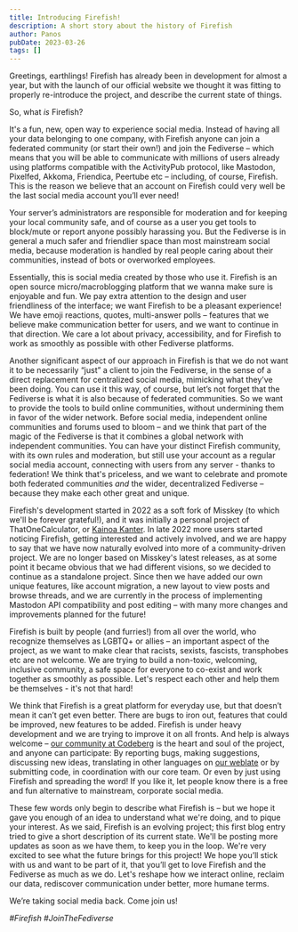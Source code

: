 ```yaml
---
title: Introducing Firefish!
description: A short story about the history of Firefish
author: Panos
pubDate: 2023-03-26
tags: []
---
```


Greetings, earthlings! Firefish has already been in development for almost a year, but with the launch of our official website we thought it was fitting to properly re-introduce the project, and describe the current state of things.

So, what *is* Firefish?

It's a fun, new, open way to experience social media. Instead of having all your data belonging to one company, with Firefish anyone can join a federated community (or start their own!) and join the Fediverse – which means that you will be able to communicate with millions of users already using platforms compatible with the ActivityPub protocol, like Mastodon, Pixelfed, Akkoma, Friendica, Peertube etc – including, of course, Firefish. This is the reason we believe that an account on Firefish could very well be the last social media account you’ll ever need!

Your server’s administrators are responsible for moderation and for keeping your local community safe, and of course as a user you get tools to block/mute or report anyone possibly harassing you. But the Fediverse is in general a much safer and friendlier space than most mainstream social media, because moderation is handled by real people caring about their communities, instead of bots or overworked employees.

Essentially, this is social media created by those who use it. Firefish is an open source micro/macroblogging platform that we wanna make sure is enjoyable and fun. We pay extra attention to the design and user friendliness of the interface; we want Firefish to be a pleasant experience! We have emoji reactions, quotes, multi-answer polls – features that we believe make communication better for users, and we want to continue in that direction. We care a lot about privacy, accessibility, and for Firefish to work as smoothly as possible with other Fediverse platforms.

Another significant aspect of our approach in Firefish is that we do not want it to be necessarily “just” a client to join the Fediverse, in the sense of a direct replacement for centralized social media, mimicking what they’ve been doing. You can use it this way, of course, but let’s not forget that the Fediverse is what it is also because of federated communities. So we want to provide the tools to build online communities, without undermining them in favor of the wider network. Before social media, independent online communities and forums used to bloom – and we think that part of the magic of the Fediverse is that it combines a global network with independent communities. You can have your distinct Firefish community, with its own rules and moderation, but still use your account as a regular social media account, connecting with users from any server - thanks to federation! We think that's priceless, and we want to celebrate and promote both federated communities *and* the wider, decentralized Fediverse – because they make each other great and unique.

Firefish's development started in 2022 as a soft fork of Misskey (to which we'll be forever grateful!), and it was initially a personal project of ThatOneCalculator, or [Kainoa Kanter](https://firefish.social/@kainoa). In late 2022 more users started noticing Firefish, getting interested and actively involved, and we are happy to say that we have now naturally evolved into more of a community-driven project. We are no longer based on Misskey's latest releases, as at some point it became obvious that we had different visions, so we decided to continue as a standalone project. Since then we have added our own unique features, like account migration, a new layout to view posts and browse threads, and we are currently in the process of implementing Mastodon API compatibility and post editing – with many more changes and improvements planned for the future!

Firefish is built by people (and furries!) from all over the world, who recognize themselves as LGBTQ+ or allies – an important aspect of the project, as we want to make clear that racists, sexists, fascists, transphobes etc are not welcome. We are trying to build a non-toxic, welcoming, inclusive community, a safe space for everyone to co-exist and work together as smoothly as possible. Let's respect each other and help them be themselves - it's not that hard!

We think that Firefish is a great platform for everyday use, but that doesn’t mean it can’t get even better. There are bugs to iron out, features that could be improved, new features to be added. Firefish is under heavy development and we are trying to improve it on all fronts. And help is always welcome – [our community at Codeberg](https://git.joinfirefish.org/firefish/firefish/issues) is the heart and soul of the project, and anyone can participate: By reporting bugs, making suggestions, discussing new ideas, translating in other languages on [our weblate](https://hosted.weblate.org/projects/firefish/) or by submitting code, in coordination with our core team. Or even by just using Firefish and spreading the word! If you like it, let people know there is a free and fun alternative to mainstream, corporate social media.

These few words only begin to describe what Firefish is – but we hope it gave you enough of an idea to understand what we're doing, and to pique your interest. As we said, Firefish is an evolving project; this first blog entry tried to give a short description of its current state. We'll be posting more updates as soon as we have them, to keep you in the loop. We're very excited to see what the future brings for this project! We hope you’ll stick with us and want to be part of it, that you’ll get to love Firefish and the Fediverse as much as we do. Let's reshape how we interact online, reclaim our data, rediscover communication under better, more humane terms.

We’re taking social media back. Come join us!

*#Firefish #JoinTheFediverse*